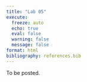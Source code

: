 ```yaml
---
title: "Lab 05"
execute:
  freeze: auto
  echo: true
  eval: false
  warning: false
  message: false
format: html
bibliography: references.bib
---
```


To be posted.
